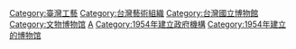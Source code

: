 [[Category:臺灣工藝|Category:臺灣工藝]]
[[Category:台灣藝術組織|Category:台灣藝術組織]]
[[Category:台灣國立博物館|Category:台灣國立博物館]]
[[Category:文物博物馆|Category:文物博物馆]]
[[Category:中華民國文化部|A]]
[[Category:1954年建立政府機構|Category:1954年建立政府機構]]
[[Category:1954年建立的博物馆|Category:1954年建立的博物馆]]